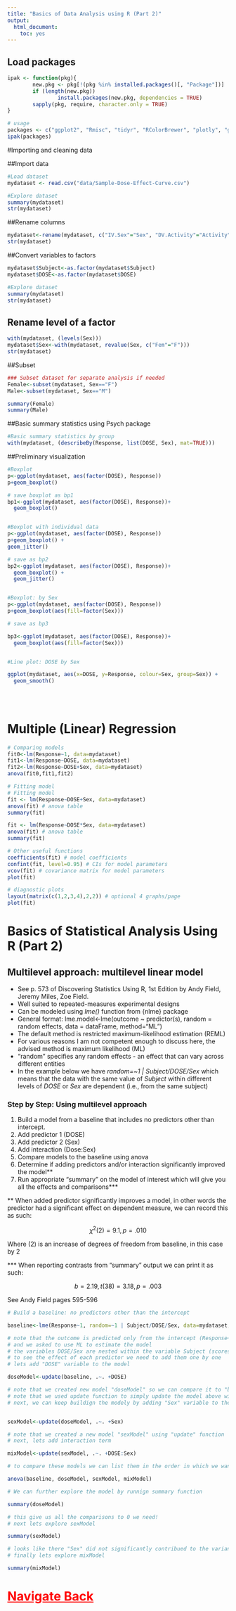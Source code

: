 ---
title: "Basics of Data Analysis using R (Part 2)"
output:
  html_document:
    toc: yes
---

## Load packages
```{r, message=FALSE, warning=FALSE}

ipak <- function(pkg){
        new.pkg <- pkg[!(pkg %in% installed.packages()[, "Package"])]
        if (length(new.pkg))
                install.packages(new.pkg, dependencies = TRUE)
        sapply(pkg, require, character.only = TRUE)
}

# usage
packages <- c("ggplot2", "Rmisc", "tidyr", "RColorBrewer", "plotly", "ggplot2", "nlme", "dplyr", "cowplot", "grid", "gridExtra", "reshape", "plyr", "psych") # add or remove packages as needed
ipak(packages)
```

#Importing and cleaning data

##Import data

```{r}
#Load dataset
mydataset <- read.csv("data/Sample-Dose-Effect-Curve.csv")

#Explore dataset
summary(mydataset)
str(mydataset)

```

##Rename columns

```{r}


mydataset<-rename(mydataset, c("IV.Sex"="Sex", "DV.Activity"="Activity", "IV.DOSE"="DOSE", "DV.Response"="Response"))
str(mydataset)

```

##Convert variables to factors

```{r}
mydataset$Subject<-as.factor(mydataset$Subject)
mydataset$DOSE<-as.factor(mydataset$DOSE)

#Explore dataset
summary(mydataset)
str(mydataset)
```


## Rename level of a factor

```{r}
with(mydataset, (levels(Sex)))
mydataset$Sex<-with(mydataset, revalue(Sex, c("Fem"="F")))
str(mydataset)

```


##Subset 

```{r}
### Subset dataset for separate analysis if needed
Female<-subset(mydataset, Sex=="F")
Male<-subset(mydataset, Sex=="M")

summary(Female)
summary(Male)
```


##Basic summary statistics using Psych package

```{r}
#Basic summary statistics by group
with(mydataset, (describeBy(Response, list(DOSE, Sex), mat=TRUE)))
```

##Preliminary visualization 

```{r}
#Boxplot
p<-ggplot(mydataset, aes(factor(DOSE), Response))
p+geom_boxplot()

# save boxplot as bp1
bp1<-ggplot(mydataset, aes(factor(DOSE), Response))+
  geom_boxplot()


#Boxplot with individual data
p<-ggplot(mydataset, aes(factor(DOSE), Response))
p+geom_boxplot() +
geom_jitter()

# save as bp2
bp2<-ggplot(mydataset, aes(factor(DOSE), Response))+
  geom_boxplot() +
  geom_jitter()


#Boxplot: by Sex
p<-ggplot(mydataset, aes(factor(DOSE), Response))
p+geom_boxplot(aes(fill=factor(Sex)))

# save as bp3

bp3<-ggplot(mydataset, aes(factor(DOSE), Response))+
  geom_boxplot(aes(fill=factor(Sex)))


#Line plot: DOSE by Sex

ggplot(mydataset, aes(x=DOSE, y=Response, colour=Sex, group=Sex)) + 
  geom_smooth()
  
  
  
```


# Multiple (Linear) Regression



```{r}
# Comparing models
fit0<-lm(Response~1, data=mydataset)
fit1<-lm(Response~DOSE, data=mydataset)
fit2<-lm(Response~DOSE+Sex, data=mydataset)
anova(fit0,fit1,fit2)

# Fitting model
# Fitting model
fit <- lm(Response~DOSE+Sex, data=mydataset)
anova(fit) # anova table 
summary(fit)

fit <- lm(Response~DOSE*Sex, data=mydataset)
anova(fit) # anova table 
summary(fit)

# Other useful functions 
coefficients(fit) # model coefficients
confint(fit, level=0.95) # CIs for model parameters 
vcov(fit) # covariance matrix for model parameters 
plot(fit)

# diagnostic plots 
layout(matrix(c(1,2,3,4),2,2)) # optional 4 graphs/page 
plot(fit)

```



# Basics of Statistical Analysis Using R (Part 2)

## Multilevel approach: multilevel linear model

* See p. 573 of Discovering Statistics Using R, 1st Edition by Andy Field, Jeremy Miles, Zoe Field.
* Well suited to repeated-measures experimental designs
* Can be modeled using _lme()_ function from {nlme} package
* General format: lme.model<-lme(outcome ~ predictor(s), random = random effects, data = dataFrame, method="ML")
* The default method is restricted maximum-likelihood estimation (REML)
* For various reasons I am not competent enough to discuss here, the advised method is maximum likelihood (ML)
* "random" specifies any random effects - an effect that can vary across different entities
* In the example below we have _random=~1 | Subject/DOSE/Sex_ which means that the data with the same value of _Subject_ within different levels of _DOSE_ or _Sex_ are dependent (i.e., from the same subject)

### Step by Step: Using multilevel approach

1. Build a model from a baseline that includes no predictors other than intercept.
2. Add predictor 1 (DOSE)
3. Add predictor 2 (Sex)
4. Add interaction (Dose:Sex)
5. Compare models to the baseline using anova
6. Determine if adding predictors and/or interaction significantly improved the model**
7. Run appropriate "summary" on the model of interest which will give you all the effects and comparisons***

** When added predictor significantly improves a model, in other words the predictor had a significant effect on dependent measure, we can record this as such:

$$\chi^2(2)=9.1, p=.010$$

Where (2) is an increase of degrees of freedom from baseline, in this case by 2

*** When reporting contrasts from "summary" output we can print it as such:

$$b=2.19, t(38)=3.18, p=.003$$

See Andy Field pages 595-596


```{r}

# Build a baseline: no predictors other than the intercept

baseline<-lme(Response~1, random=~1 | Subject/DOSE/Sex, data=mydataset, method="ML")

# note that the outcome is predicted only from the intercept (Response~1)
# and we asked to use ML to estimate the model
# the variables DOSE/Sex are nested within the variable Subject (scores for levels of thes variables can be found within each Sbuject)
# to see the effect of each predictor we need to add them one by one
# lets add "DOSE" variable to the model

doseModel<-update(baseline, .~. +DOSE)

# note that we created new model "doseModel" so we can compare it to "baseline" above if need it
# note that we used update function to simply update the model above without rewriting most of it
# next, we can keep buildign the modely by adding "Sex" variable to the "doseModel"


sexModel<-update(doseModel, .~. +Sex)

# note that we created a new model "sexModel" using "update" function
# next, lets add interaction term

mixModel<-update(sexModel, .~. +DOSE:Sex)

# to compare these models we can list them in the order in which we want them to be compared using anova() function

anova(baseline, doseModel, sexModel, mixModel)

# We can further explore the model by runnign summary function

summary(doseModel) 

# this give us all the comparisons to 0 we need!
# next lets explore sexModel

summary(sexModel)

# looks like there "Sex" did not significantly contribued to the variance
# finally lets explore mixModel

summary(mixModel)


```


# <a href="/R_workshop" class="topic" style="color:red">Navigate Back</a>